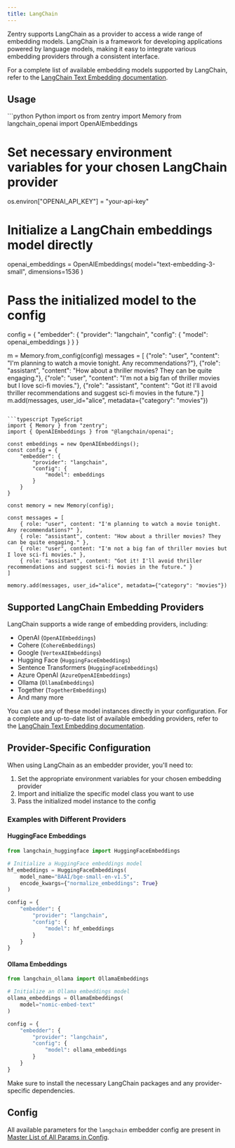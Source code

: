 ```yaml
---
title: LangChain
---
```


Zentry supports LangChain as a provider to access a wide range of embedding models. LangChain is a framework for developing applications powered by language models, making it easy to integrate various embedding providers through a consistent interface.

For a complete list of available embedding models supported by LangChain, refer to the [LangChain Text Embedding documentation](https://python.langchain.com/docs/integrations/text_embedding/).

## Usage

<CodeGroup>
```python Python
import os
from zentry import Memory
from langchain_openai import OpenAIEmbeddings

# Set necessary environment variables for your chosen LangChain provider
os.environ["OPENAI_API_KEY"] = "your-api-key"

# Initialize a LangChain embeddings model directly
openai_embeddings = OpenAIEmbeddings(
    model="text-embedding-3-small",
    dimensions=1536
)

# Pass the initialized model to the config
config = {
    "embedder": {
        "provider": "langchain",
        "config": {
            "model": openai_embeddings
        }
    }
}

m = Memory.from_config(config)
messages = [
    {"role": "user", "content": "I'm planning to watch a movie tonight. Any recommendations?"},
    {"role": "assistant", "content": "How about a thriller movies? They can be quite engaging."},
    {"role": "user", "content": "I'm not a big fan of thriller movies but I love sci-fi movies."},
    {"role": "assistant", "content": "Got it! I'll avoid thriller recommendations and suggest sci-fi movies in the future."}
]
m.add(messages, user_id="alice", metadata={"category": "movies"})
```

```typescript TypeScript
import { Memory } from "zentry";
import { OpenAIEmbeddings } from "@langchain/openai";

const embeddings = new OpenAIEmbeddings();
const config = {
    "embedder": {
        "provider": "langchain",
        "config": {
            "model": embeddings
        }
    }
}

const memory = new Memory(config);

const messages = [
    { role: "user", content: "I'm planning to watch a movie tonight. Any recommendations?" },
    { role: "assistant", content: "How about a thriller movies? They can be quite engaging." },
    { role: "user", content: "I'm not a big fan of thriller movies but I love sci-fi movies." },
    { role: "assistant", content: "Got it! I'll avoid thriller recommendations and suggest sci-fi movies in the future." }
]

memory.add(messages, user_id="alice", metadata={"category": "movies"})
```
</CodeGroup>

## Supported LangChain Embedding Providers

LangChain supports a wide range of embedding providers, including:

- OpenAI (`OpenAIEmbeddings`)
- Cohere (`CohereEmbeddings`)
- Google (`VertexAIEmbeddings`)
- Hugging Face (`HuggingFaceEmbeddings`)
- Sentence Transformers (`HuggingFaceEmbeddings`)
- Azure OpenAI (`AzureOpenAIEmbeddings`)
- Ollama (`OllamaEmbeddings`)
- Together (`TogetherEmbeddings`)
- And many more

You can use any of these model instances directly in your configuration. For a complete and up-to-date list of available embedding providers, refer to the [LangChain Text Embedding documentation](https://python.langchain.com/docs/integrations/text_embedding/).

## Provider-Specific Configuration

When using LangChain as an embedder provider, you'll need to:

1. Set the appropriate environment variables for your chosen embedding provider
2. Import and initialize the specific model class you want to use
3. Pass the initialized model instance to the config

### Examples with Different Providers

#### HuggingFace Embeddings

```python
from langchain_huggingface import HuggingFaceEmbeddings

# Initialize a HuggingFace embeddings model
hf_embeddings = HuggingFaceEmbeddings(
    model_name="BAAI/bge-small-en-v1.5",
    encode_kwargs={"normalize_embeddings": True}
)

config = {
    "embedder": {
        "provider": "langchain",
        "config": {
            "model": hf_embeddings
        }
    }
}
```

#### Ollama Embeddings

```python
from langchain_ollama import OllamaEmbeddings

# Initialize an Ollama embeddings model
ollama_embeddings = OllamaEmbeddings(
    model="nomic-embed-text"
)

config = {
    "embedder": {
        "provider": "langchain",
        "config": {
            "model": ollama_embeddings
        }
    }
}
```

<Note>
  Make sure to install the necessary LangChain packages and any provider-specific dependencies.
</Note>

## Config

All available parameters for the `langchain` embedder config are present in [Master List of All Params in Config](../config).
